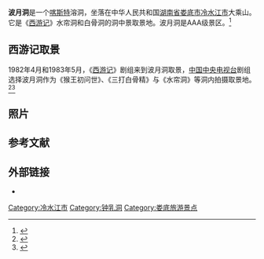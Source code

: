 {{infobox ancient site
| name           = 波月洞
| alternate_name =
| image          = Entrance of Boyue Cave.jpg
| caption        = 入口。
| map            =
| map_type       = China Hunan
| map_alt        = 波月洞
| map_caption    = 在湖南省的位置图
| map_size       = 
| relief         = yes
| coordinates    = {{coord|27.709618|N|111.464886|E|type:landmark_region:China|format=dms|display=it}}
| map_dot_label  =
| location       = {{CHN}}[[湖南省|湖南省]][[娄底市|娄底市]][[冷水江市|冷水江市]]大乘山
| region         =
| type           =
| part_of        =
| length         =
| width          =
| area           =
| volume         =
| diameter       =
| circumference  =
| height         =
| builder        =
| material       =
| built          =
| abandoned      =
| epochs         = 
| cultures       =
| dependency_of  =
| occupants      =
| event          =
| excavations    =
| archaeologists =
| condition      =
| ownership      =
| management     =
| public_access  =
| other_designation =
| website        = <!-- {{URL|example.com}} -->
| notes          =
}}
'''波月洞'''是一个[[喀斯特|喀斯特]]溶洞，坐落在中华人民共和国[[湖南省|湖南省]][[娄底市|娄底市]][[冷水江市|冷水江市]]大乘山。它是《[[西游记_(中国中央电视台出品电视剧)|西游记]]》水帘洞和白骨洞的洞中景取景地。波月洞是AAA级景区。<ref>{{cite news |author1=熊又华 |title=“中国旅游日”冷水江波月洞优惠开放 |url=http://www.ldnews.cn/chwl/xztourism/201705/521053.shtml |accessdate=2020-12-07 |work=娄底新闻 |date=2017-05-22 |archive-date=2017-06-30 |archive-url=https://web.archive.org/web/20170630142434/http://www.ldnews.cn/chwl/xztourism/201705/521053.shtml |dead-url=no }}</ref>

==西游记取景==
1982年4月和1983年5月，《[[西游记_(中国中央电视台出品电视剧)|西游记]]》剧组来到波月洞取景，[[中国中央电视台|中国中央电视台]]剧组选择波月洞作为《猴王初问世》、《三打白骨精》与《水帘洞》等洞内拍摄取景地。<ref>{{cite news |author1=尹文锋 |title=经典西游情 再踏取经路—六小龄童来湘为冷水江波月洞正名 |url=http://www.lsjbyd.cn/show.asp?id=125 |accessdate=2020-12-07 |work=波月洞官方网站 |date=2017-05-18 |archive-date=2020-10-22 |archive-url=https://web.archive.org/web/20201022143228/http://lsjbyd.cn/show.asp?id=125 |dead-url=no }}</ref><ref>{{cite news |author1=尹文锋 |title=六小龄童：美猴王的第二故乡是波月洞景区 |url=http://news.ldnews.cn/news/loudi/201705/520076.shtml |accessdate=2020-12-07 |work=娄底新闻 |date=2017-05-14 |archive-date=2017-06-15 |archive-url=https://web.archive.org/web/20170615005835/http://news.ldnews.cn/news/loudi/201705/520076.shtml |dead-url=no }}</ref>

==照片==
{{Gallery
|align=center
|File:Seat of the Monkey King, Boyue Cave, picture4.jpg
 |水帘洞。
|File:Stalactite, Boyue Cave, picture3.jpg
 |钟乳石。
|File:Stalactites, Boyue Cave, picture11.jpg
 |钟乳石。
|File:Stalactites, Boyue Cave, picture39.jpg
 |钟乳石。
|File:Stalactites, Boyue Cave, picture5.jpg
 |钟乳石。
|File:Stalactites, Boyue Cave, picture9.jpg
 |钟乳石。
}}

==参考文献==
{{reflist}}

==外部链接==
{{Commons category|Boyue Cave}}
*{{Official website|1=http://www.lsjbyd.cn/}}

{{DEFAULTSORT:Bo波月洞}}
[[Category:冷水江市|Category:冷水江市]]
[[Category:钟乳洞|Category:钟乳洞]]
[[Category:娄底旅游景点|Category:娄底旅游景点]]